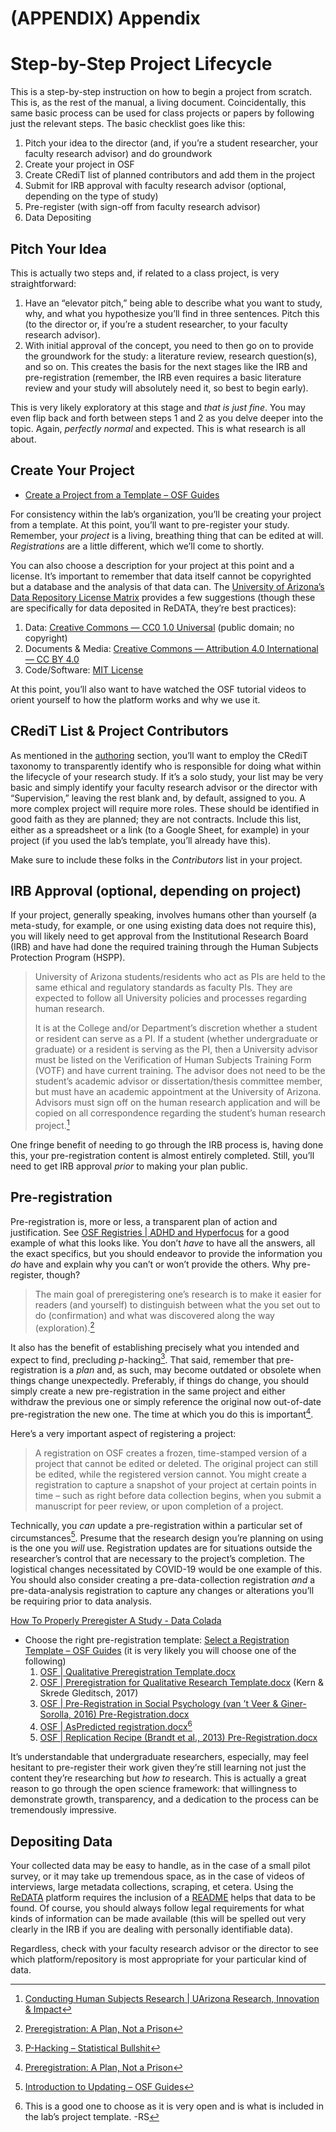 # (APPENDIX) Appendix {-} 

# Step-by-Step Project Lifecycle

This is a step-by-step instruction on how to begin a project from scratch. This is, as the rest of the manual, a living document. Coincidentally, this same basic process can be used for class projects or papers by following just the relevant steps. The basic checklist goes like this:

1. Pitch your idea to the director (and, if you're a student researcher, your faculty research advisor) and do groundwork
1. Create your project in OSF
1. Create CRediT list of planned contributors and add them in the project
1. Submit for IRB approval with faculty research advisor (optional, depending on the type of study)
1. Pre-register (with sign-off from faculty research advisor)
1. Data Depositing

## Pitch Your Idea

This is actually two steps and, if related to a class project, is very straightforward:

1. Have an "elevator pitch," being able to describe what you want to study, why, and what you hypothesize you'll find in three sentences. Pitch this (to the director or, if you're a student researcher, to your faculty research advisor).
1. With initial approval of the concept, you need to then go on to provide the groundwork for the study: a literature review, research question(s), and so on. This creates the basis for the next stages like the IRB and pre-registration (remember, the IRB even requires a basic literature review and your study will absolutely need it, so best to begin early).

This is very likely exploratory at this stage and *that is just fine*. You may even flip back and forth between steps 1 and 2 as you delve deeper into the topic. Again, *perfectly normal* and expected. This is what research is all about.

## Create Your Project

+ [Create a Project from a Template – OSF Guides](https://help.osf.io/hc/en-us/articles/360019930093-Create-a-Project-from-a-Template#Use-a-public-project-as-a-template)

For consistency within the lab's organization, you'll be creating your project from a template. At this point, you'll want to pre-register your study. Remember, your *project* is a living, breathing thing that can be edited at will. *Registrations* are a little different, which we'll come to shortly.

You can also choose a description for your project at this point and a license. It's important to remember that data itself cannot be copyrighted but a database and the analysis of that data can. The [University of Arizona's Data Repository License Matrix](https://osf.io/f57nz/) provides a few suggestions (though these are specifically for data deposited in ReDATA, they're best practices):

1. Data: [Creative Commons — CC0 1.0 Universal](https://creativecommons.org/publicdomain/zero/1.0/) (public domain; no copyright)
1. Documents & Media: [Creative Commons — Attribution 4.0 International — CC BY 4.0](https://creativecommons.org/licenses/by/4.0/) 
1. Code/Software: [MIT License](https://choosealicense.com/licenses/mit/)

At this point, you'll also want to have watched the OSF tutorial videos to orient yourself to how the platform works and why we use it.

## CRediT List & Project Contributors

As mentioned in the [authoring](#authorship) section, you'll want to employ the CRediT taxonomy to transparently identify who is responsible for doing what within the lifecycle of your research study. If it's a solo study, your list may be very basic and simply identify your faculty research advisor or the director with "Supervision," leaving the rest blank and, by default, assigned to you. A more complex project will require more roles. These should be identified in good faith as they are planned; they are not contracts. Include this list, either as a spreadsheet or a link (to a Google Sheet, for example) in your project (if you used the lab's template, you'll already have this).

Make sure to include these folks in the *Contributors* list in your project.

## IRB Approval (optional, depending on project)

If your project, generally speaking, involves humans other than yourself (a meta-study, for example, or one using existing data does not require this), you will likely need to get approval from the Institutional Research Board (IRB) and have had done the required training through the Human Subjects Protection Program (HSPP). 

>University of Arizona students/residents who act as PIs are held to the same ethical and regulatory standards as faculty PIs. They are expected to follow all University policies and processes regarding human research.
>
>It is at the College and/or Department’s discretion whether a student or resident can serve as a PI. If a student (whether undergraduate or graduate) or a resident is serving as the PI, then a University advisor must be listed on the Verification of Human Subjects Training Form (VOTF) and have current training. The advisor does not need to be the student’s academic advisor or dissertation/thesis committee member, but must have an academic appointment at the University of Arizona. Advisors must sign off on the human research application and will be copied on all correspondence regarding the student’s human research project.^[[Conducting Human Subjects Research | UArizona Research, Innovation & Impact](https://research.arizona.edu/administration/getting-started/Principal-Investigator-Eligibility/conducting-human-subjects-research)]

One fringe benefit of needing to go through the IRB process is, having done this, your pre-registration content is almost entirely completed. Still, you'll need to get IRB approval *prior* to making your plan public.

## Pre-registration

Pre-registration is, more or less, a transparent plan of action and justification. See [OSF Registries | ADHD and Hyperfocus](https://osf.io/ta92r) for a good example of what this looks like. You don't *have* to have all the answers, all the exact specifics, but you should endeavor to provide the information you *do* have and explain why you can't or won't provide the others. Why pre-register, though?

>The main goal of preregistering one’s research is to make it easier for readers (and yourself) to distinguish between what the you set out to do (confirmation) and what was discovered along the way (exploration).^[[Preregistration: A Plan, Not a Prison](https://www.cos.io/blog/preregistration-plan-not-prison)]

It also has the benefit of establishing precisely what you intended and expect to find, precluding $p$-hacking^[[P-Hacking – Statistical Bullshit](https://statisticalbullshit.com/2017/07/17/p-hacking/)]. That said, remember that pre-registration is a *plan* and, as such, may become outdated or obsolete when things change unexpectedly. Preferably, if things do change, you should simply create a new pre-registration in the same project and either withdraw the previous one or simply reference the original now out-of-date pre-registration the new one. The time at which you do this is important^[[Preregistration: A Plan, Not a Prison](https://www.cos.io/blog/preregistration-plan-not-prison)].

Here's a very important aspect of registering a project:

>A registration on OSF creates a frozen, time-stamped version of a project that cannot be edited or deleted. The original project can still be edited, while the registered version cannot. You might create a registration to capture a snapshot of your project at certain points in time – such as right before data collection begins, when you submit a manuscript for peer review, or upon completion of a project.

Technically, you *can* update a pre-registration within a particular set of circumstances^[[Introduction to Updating – OSF Guides](https://help.osf.io/hc/en-us/articles/4414482864663-Introduction-to-Updating-)]. Presume that the research design you're planning on using is the one you *will* use. Registration updates are for situations outside the researcher's control that are necessary to the project's completion. The logistical changes necessitated by COVID-19 would be one example of this. You should also consider creating a pre-data-collection registration *and* a pre-data-analysis registration to capture any changes or alterations you'll be requiring prior to data analysis.

[How To Properly Preregister A Study - Data Colada](http://datacolada.org/64)

+ Choose the right pre-registration template: [Select a Registration Template – OSF Guides](https://help.osf.io/hc/en-us/articles/360019738794-Select-a-Registration-Template) (it is very likely you will choose one of the following)
  1. [OSF | Qualitative Preregistration Template.docx](https://osf.io/w4ac2/)
  1. [OSF | Preregistration for Qualitative Research Template.docx](https://osf.io/b6xmd/) (Kern & Skrede Gleditsch, 2017)
  1. [OSF | Pre-Registration in Social Psychology (van 't Veer & Giner-Sorolla, 2016) Pre-Registration.docx](https://osf.io/ce3hr/)
  1. [OSF | AsPredicted registration.docx](https://osf.io/fnsb6/)^[This is a good one to choose as it is very open and is what is included in the lab's project template. -RS]
  1. [OSF | Replication Recipe (Brandt et al., 2013) Pre-Registration.docx](https://osf.io/4jd46/)
    
It's understandable that undergraduate researchers, especially, may feel hesitant to pre-register their work given they're still learning not just the content they're researching but *how to* research. This is actually a great reason to go through the open science framework: that willingness to demonstrate growth, transparency, and a dedication to the process can be tremendously impressive.

## Depositing Data

Your collected data may be easy to handle, as in the case of a small pilot survey, or it may take up tremendous space, as in the case of videos of interviews, large metadata collections, scraping, et cetera. Using the [ReDATA](#redata) platform requires the inclusion of a [README](https://osf.io/sj8xv/) helps that data to be found. Of course, you should always follow legal requirements for what kinds of information can be made available (this will be spelled out very clearly in the IRB if you are dealing with personally identifiable data).

Regardless, check with your faculty research advisor or the director to see which platform/repository is most appropriate for your particular kind of data.